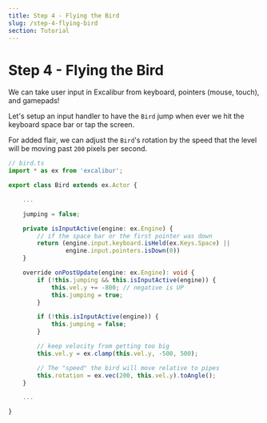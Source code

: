 ```yaml
---
title: Step 4 - Flying the Bird
slug: /step-4-flying-bird
section: Tutorial
---
```


# Step 4 - Flying the Bird

We can take user input in Excalibur from keyboard, pointers (mouse, touch), and gamepads!

Let's setup an input handler to have the `Bird` jump when ever we hit the keyboard space bar or tap the screen. 

For added flair, we can adjust the `Bird`'s rotation by the speed that the level will be moving past `200` pixels per second.

```typescript
// bird.ts
import * as ex from 'excalibur';

export class Bird extends ex.Actor {

    ...

    jumping = false;

    private isInputActive(engine: ex.Engine) {
        // if the space bar or the first pointer was down
        return (engine.input.keyboard.isHeld(ex.Keys.Space) ||
                engine.input.pointers.isDown(0))
    }

    override onPostUpdate(engine: ex.Engine): void {
        if (!this.jumping && this.isInputActive(engine)) {
            this.vel.y += -800; // negative is UP
            this.jumping = true;
        }

        if (!this.isInputActive(engine)) {
            this.jumping = false;
        }

        // keep velocity from getting too big
        this.vel.y = ex.clamp(this.vel.y, -500, 500);

        // The "speed" the bird will move relative to pipes
        this.rotation = ex.vec(200, this.vel.y).toAngle();
    }

    ...

}
```
